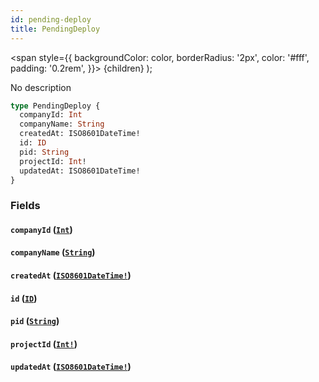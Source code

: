 ```yaml
---
id: pending-deploy
title: PendingDeploy
---
```


<span
style={{
      backgroundColor: color,
      borderRadius: '2px',
      color: '#fff',
      padding: '0.2rem',
    }}>
{children}
</span>
);

No description

```graphql
type PendingDeploy {
  companyId: Int
  companyName: String
  createdAt: ISO8601DateTime!
  id: ID
  pid: String
  projectId: Int!
  updatedAt: ISO8601DateTime!
}
```

### Fields

#### `companyId` ([`Int`](/api/graphql/documentation/scalars/int))

#### `companyName` ([`String`](/api/graphql/documentation/scalars/string))

#### `createdAt` ([`ISO8601DateTime!`](/api/graphql/documentation/scalars/iso-8601-date-time))

#### `id` ([`ID`](/api/graphql/documentation/scalars/id))

#### `pid` ([`String`](/api/graphql/documentation/scalars/string))

#### `projectId` ([`Int!`](/api/graphql/documentation/scalars/int))

#### `updatedAt` ([`ISO8601DateTime!`](/api/graphql/documentation/scalars/iso-8601-date-time))
